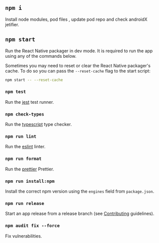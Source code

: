 ## `npm i`

Install node modules, pod files , update pod repo and check androidX jetifier.

## `npm start`

Run the React Native packager in dev mode. It is required to run the app using
any of the commands below.

Sometimes you may need to reset or clear the React Native packager's cache. To
do so you can pass the `--reset-cache` flag to the start script:

```sh
npm start -- --reset-cache
```

### `npm test`

Run the [jest](https://github.com/facebook/jest) test runner.

### `npm check-types`

Run the [typescript](https://www.typescriptlang.org/) type checker.

### `npm run lint`

Run the [eslint](https://github.com/eslint/eslint) linter.

### `npm run format`

Run the [prettier](https://prettier.io/) Prettier.

### `npm run install:npm`

Install the correct npm version using the `engines` field from `package.json`.

### `npm run release`

Start an app release from a release branch (see [Contributing](contributing.md)
guidelines).

### `npm audit fix --force`

Fix vulnerabilities.
